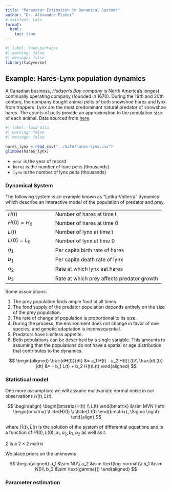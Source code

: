```yaml
---
title: "Parameter Estimation in Dynamical Systems"
author: "Dr. Alexander Fisher"
# mainfont: Lato
format: 
  html:
    toc: true
---
```


```r
#| label: load-packages
#| warning: false
#| message: false
library(tidyverse)
```

## Example: Hares-Lynx population dynamics

A Canadian business, *Hudson's Bay company* is North America's longest continually operating company (founded in 1670). During the 19th and 20th century, the company bought animal pelts of both snowshoe hares and lynx from trappers. Lynx are the most predominant natural predator of snowshoe hares. The counts of pelts provide an approximation to the population size of each animal. Data sourced from [here](https://jmahaffy.sdsu.edu/courses/f00/math122/labs/labj/q3v1.htm).

```r
#| label: load-data
#| warning: false
#| message: false

hares_lynx = read_csv("../data/hares-lynx.csv")
glimpse(hares_lynx)
```

-   `year` is the year of record
-   `hares` is the number of hare pelts (thousands)
-   `lynx` is the number of lynx pelts (thousands)

### Dynamical System

The following system is an example known as "Lotka-Volterra" dynamics which describe an interactive model of the population of predator and prey.

|              |                                |
|--------------|--------------------------------|
| $H(t)$       | Number of hares at time t      |
| $H(0) = H_0$ | Number of hares at time 0      |
| $L(t)$       | Number of lynx at time t       |
| $L(0) = L_0$ | Number of lynx at time 0       |
| $a_1$        | Per capita birth rate of hares |
| $b_1$        | Per capita death rate of lynx  |
| $a_2$        | Rate at which lynx eat hares   |
| $b_2$        | Rate at which prey affects predator growth                               |


Some assumptions: 

1. The prey population finds ample food at all times.
2. The food supply of the predator population depends entirely on the size of the prey population.
3. The rate of change of population is proportional to its size.
4. During the process, the environment does not change in favor of one species, and genetic adaptation is inconsequential.
5. Predators have limitless appetite.
6. Both populations can be described by a single variable. This amounts to assuming that the populations do not have a spatial or age distribution that contributes to the dynamics.

$$
\begin{aligned}
\frac{dH(t)}{dt} &= a_1 H(t) - a_2 H(t)L(t)\\
\frac{dL(t)}{dt} &= - b_1 L(t) + b_2 H(t)L(t)
\end{aligned}
$$


### Statistical model

One more assumption: we will assume multivariate normal noise in our observations $H(t), L(t)$.

$$
  \begin{align}
   \begin{bmatrix}
           H(t) \\
           L(t)
         \end{bmatrix}
         &\sim
         MVN \left(
         \begin{bmatrix}
           \tilde{H}(t) \\
           \tilde{L}(t)
         \end{bmatrix}, 
         \Sigma
          \right)
  \end{align}
$$

where $\tilde{H}(t), \tilde{L}(t)$ is the solution of the system of differential equations and is a function of $H(0), L(0), a_1, a_2, b_1, b_2$ as well as $t$.

$\Sigma$ is a $2 \times 2$ matrix 

We place priors on the unknowns

$$
\begin{aligned}
a_1 &\sim N()\\
a_2 &\sim \text{log-normal}\\
b_1 &\sim N()\\
b_2 &\sim \text{gamma}()
\end{aligned}
$$

### Parameter estimation

```r

```

